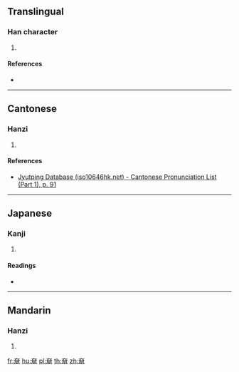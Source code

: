{{character info/new}}
==Translingual==

===Han character===
{{Han char|rn=37|rad=大|as=09|sn=12|four=|canj=KBB,XKBB|ids=⿱大朋}}

# {{defn|Han|sort=大09}}

====References====
* {{Han ref|kx=0253.010|dkj=05951|dj=0514.220|hdz=10544.020|uh=595F|ud=22879}}

----

==Cantonese==

===Hanzi===
{{yue-hanzi|jyut=[[bang1]]|y=bang1}}

# {{defn|lang=yue|sort=大09}}

====References====
* [http://www.iso10646hk.net/jp/document/download.jsp Jyutping Database (iso10646hk.net) - Cantonese Pronunciation List (Part 1), p. 91]

----

==Japanese==

===Kanji===
{{ja-kanji|grade=|rs=大09}}

# {{defn|lang=ja|sort=大09}}

====Readings====
* {{ja-readings|on=[[こう]] (kō), [[ほう]] (hō), [[ひょう]] (hyō)|kun=}}

----

==Mandarin==

===Hanzi===
{{cmn-hanzi|pin=[[bēng]] ([[beng1]]), [[kēng]] ([[keng1]])|wg=peng<sup>1</sup>, k'eng<sup>1</sup>}}

# {{defn|lang=cmn|sort=大09}}

[[fr:奟]]
[[hu:奟]]
[[pl:奟]]
[[th:奟]]
[[zh:奟]]